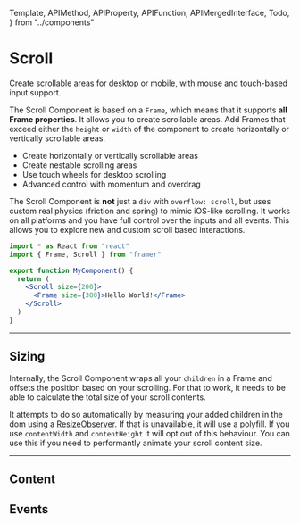 <!-- 👋 Editing this file? Need help? → https://github.com/framer/api-docs/blob/master/CONTRIBUTING.md -->

  Template,
  APIMethod,
  APIProperty,
  APIFunction,
  APIMergedInterface,
  Todo,
} from "../components"


# Scroll

<span className="lead">
  Create scrollable areas for desktop or mobile, with mouse
  and touch-based input support.
</span>

<div>

The Scroll Component is based on a `Frame`, which means that it supports **all Frame properties**. It allows you to create scrollable areas. Add Frames that exceed either the `height` or `width` of the component to create horizontally or vertically scrollable areas.

- Create horizontally or vertically scrollable areas
- Create nestable scrolling areas
- Use touch wheels for desktop scrolling
- Advanced control with momentum and overdrag

The Scroll Component is **not** just a `div` with `overflow: scroll`, but uses custom real physics (friction and spring) to mimic iOS-like scrolling. It works on all platforms and you have full control over the inputs and all events. This allows you to explore new and custom scroll based interactions.

</div>

```jsx
import * as React from "react"
import { Frame, Scroll } from "framer"

export function MyComponent() {
  return (
    <Scroll size={200}>
      <Frame size={300}>Hello World!</Frame>
    </Scroll>
  )
}
```

---

## Sizing

Internally, the Scroll Component wraps all your `children` in a Frame and offsets the position based on your scrolling. For that to work, it needs to be able to calculate the total size of your scroll contents.

It attempts to do so automatically by measuring your added children in the dom using a [ResizeObserver](https://developer.mozilla.org/en-US/docs/Web/API/ResizeObserver). If that is unavailable, it will use a polyfill. If you use `contentWidth` and `contentHeight` it will opt out of this behaviour. You can use this if you need to performantly animate your scroll content size.

---

## Content

<APIProperty name="ScrollConfig.dragEnabled" />

<APIProperty name="ScrollConfig.wheelEnabled" />

<APIProperty name="ScrollConfig.direction" />

<APIProperty name="ScrollConfig.contentOffsetX" />

<APIProperty name="ScrollConfig.contentOffsetY" />

<APIProperty name="ScrollConfig.scrollAnimate" />

## Events

<APIMethod name="ScrollEvents.onScroll()" />

<APIMethod name="ScrollEvents.onScrollStart()" />

<APIMethod name="ScrollEvents.onScrollEnd()" />
